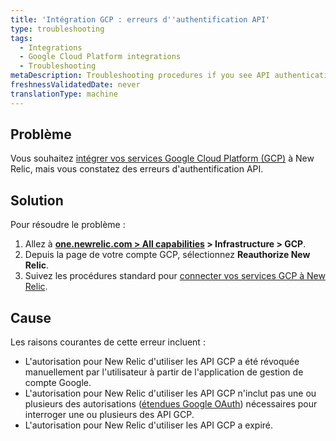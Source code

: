 ```yaml
---
title: 'Intégration GCP : erreurs d''authentification API'
type: troubleshooting
tags:
  - Integrations
  - Google Cloud Platform integrations
  - Troubleshooting
metaDescription: Troubleshooting procedures if you see API authentication errors when integrating Google Cloud Platform services with New Relic infrastructure monitoring.
freshnessValidatedDate: never
translationType: machine
---
```


## Problème

Vous souhaitez [intégrer vos services Google Cloud Platform (GCP)](/docs/introduction-google-cloud-platform-integrations) à New Relic, mais vous constatez des erreurs d&apos;authentification API.

## Solution

Pour résoudre le problème :

1. Allez à <DNT>**[one.newrelic.com &gt; All capabilities](https://one.newrelic.com/all-capabilities) &gt; Infrastructure &gt; GCP**</DNT>.
2. Depuis la page de votre compte GCP, sélectionnez <DNT>**Reauthorize New Relic**</DNT>.
3. Suivez les procédures standard pour [connecter vos services GCP à New Relic](/docs/infrastructure/google-cloud-platform-integrations/get-started/connect-google-cloud-platform-services-new-relic/#connect).

## Cause

Les raisons courantes de cette erreur incluent :

* L&apos;autorisation pour New Relic d&apos;utiliser les API GCP a été révoquée manuellement par l&apos;utilisateur à partir de l&apos;application de gestion de compte Google.
* L&apos;autorisation pour New Relic d&apos;utiliser les API GCP n&apos;inclut pas une ou plusieurs des autorisations ([étendues Google OAuth](https://developers.google.com/identity/protocols/googlescopes)) nécessaires pour interroger une ou plusieurs des API GCP.
* L&apos;autorisation pour New Relic d&apos;utiliser les API GCP a expiré.